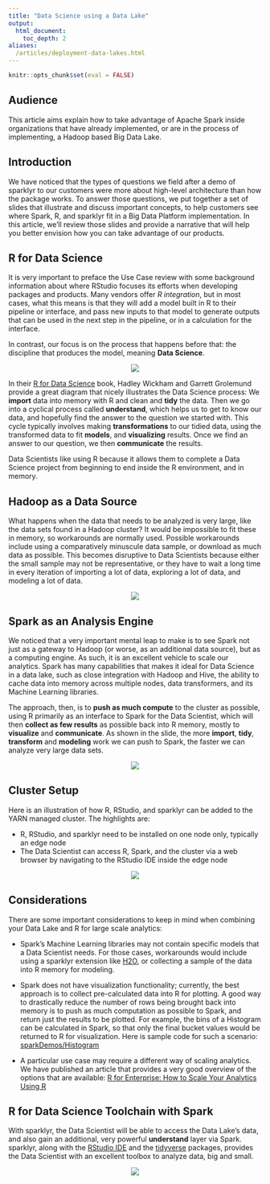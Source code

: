 ```yaml
---
title: "Data Science using a Data Lake"
output: 
  html_document:
    toc_depth: 2
aliases:
  /articles/deployment-data-lakes.html
---
```


```r
knitr::opts_chunk$set(eval = FALSE)
```

## Audience

This article aims explain how to take advantage of Apache Spark inside organizations that have already implemented, or are in the process of implementing, a Hadoop based Big Data Lake.  

## Introduction

We have noticed that the types of questions we field after a demo of sparklyr to our customers were more about high-level architecture than how the package works.  To answer those questions, we put together a set of slides that illustrate and discuss important concepts, to help customers see where Spark, R, and sparklyr fit in a Big Data Platform implementation.  In this article, we'll review those slides and provide a narrative that will help you better envision how you can take advantage of our products.


## R for Data Science

It is very important to preface the Use Case review with some background information about where RStudio focuses its efforts when developing packages and products.  Many vendors offer *R integration*, but in most cases, what this means is that they will add a model built in R to their pipeline or interface, and pass new inputs to that model to generate outputs that can be used in the next step in the pipeline, or in a calculation for the interface.

In contrast, our focus is on the process that happens before that: the discipline that produces the model, meaning **Data Science**.

<center><p><img src="images/deployment/data-lakes/slide-1.png" align='center'/></p></center>


In their [R for Data Science](http://r4ds.had.co.nz/) book, Hadley Wickham and Garrett Grolemund provide a great diagram that nicely illustrates the Data Science process: We **import** data into memory with R and clean and **tidy** the data.  Then we go into a cyclical process called **understand**, which helps us to get to know our data, and hopefully find the answer to the question we started with.  This cycle typically involves making **transformations** to our tidied data, using the transformed data to fit **models**, and **visualizing** results. Once we find an answer to our question, we then **communicate** the results.

Data Scientists like using R because it allows them to complete a Data Science project from beginning to end inside the R environment, and in memory.  


## Hadoop as a Data Source

What happens when the data that needs to be analyzed is very large, like the data sets found in a Hadoop cluster?  It would be impossible to fit these in memory, so workarounds are normally used.  Possible workarounds include using a comparatively minuscule data sample, or download as much data as possible.  This becomes disruptive to Data Scientists because either the small sample may not be representative, or they have to wait a long time in every iteration of importing a lot of data, exploring a lot of data, and modeling a lot of data.  

<center><p><img src="images/deployment/data-lakes/slide-2.png" align='center'/></p></center>

## Spark as an Analysis Engine

We noticed that a very important mental leap to make is to see Spark not just as a gateway to Hadoop (or worse, as an additional data source), but as a computing engine.  As such, it is an excellent vehicle to scale our analytics.  Spark has many capabilities that makes it ideal for Data Science in a data lake, such as close integration with Hadoop and Hive, the ability to cache data into memory across multiple nodes, data transformers, and its Machine Learning libraries.  

The approach, then, is to **push as much compute** to the cluster as possible, using R primarily as an interface to Spark for the Data Scientist, which will then **collect as few results** as possible back into R memory, mostly to **visualize** and **communicate**.  As shown in the slide, the more **import**, **tidy**, **transform** and **modeling** work we can push to Spark, the faster we can analyze very large data sets.

<center><p><img src="images/deployment/data-lakes/slide-3.png" align='center'/></p></center>

## Cluster Setup

Here is an illustration of how R, RStudio, and sparklyr can be added to the YARN managed cluster.  The highlights are:

- R, RStudio, and sparklyr need to be installed on one node only, typically an edge node
- The Data Scientist can access R, Spark, and the cluster via a web browser by navigating to the RStudio IDE inside the edge node

<center><p><img src="images/deployment/data-lakes/slide-4.png" align='center'/></p></center>

## Considerations 

There are some important considerations to keep in mind when combining your Data Lake and R for large scale analytics:

- Spark's Machine Learning libraries may not contain specific models that a Data Scientist needs. For those cases, workarounds would include using a sparklyr extension like [H2O](http://spark.rstudio.com/extensions.html), or collecting a sample of the data into R memory for modeling.

- Spark does not have visualization functionality; currently, the best approach is to collect pre-calculated data into R for plotting.  A good way to drastically reduce the number of rows being brought back into memory is to push as much computation as possible to Spark, and return just the results to be plotted.  For example, the bins of a Histogram can be calculated in Spark, so that only the final bucket values would be returned to R for visualization.  Here is sample code for such a scenario: [sparkDemos/Histogram](https://github.com/rstudio/sparkDemos/blob/master/prod/presentations/cloudera/sqlvis_histogram.R)

- A particular use case may require a different way of scaling analytics.  We have published an article that provides a very good overview of the options that are available: [R for Enterprise: How to Scale Your Analytics Using R](https://www.rstudio.com/rviews/2016/12/21/r-for-enterprise-how-to-scale-your-analytics-using-r/)

## R for Data Science Toolchain with Spark

With sparklyr, the Data Scientist will be able to access the Data Lake's data, and also gain an additional, very powerful **understand** layer via Spark.  sparklyr, along with the [RStudio IDE](https://www.rstudio.com/products/rstudio/) and the [tidyverse](http://tidyverse.org/) packages, provides the Data Scientist with an excellent toolbox to analyze data, big and small.

<center><p><img src="images/deployment/data-lakes/slide-5.png" align='center'/></p></center>
